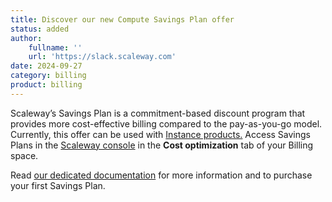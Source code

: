 ```yaml
---
title: Discover our new Compute Savings Plan offer
status: added
author:
    fullname: ''
    url: 'https://slack.scaleway.com'
date: 2024-09-27
category: billing
product: billing
---
```


Scaleway’s Savings Plan is a commitment-based discount program that provides more cost-effective billing compared to the pay-as-you-go model. Currently, this offer can be used with [Instance products.](/console/billing/additional-content/understanding-savings-plans/#compute-savings-plan) Access Savings Plans in the [Scaleway console](https://console.scaleway.com) in the **Cost optimization** tab of your Billing space.

Read [our dedicated documentation](/console/billing/additional-content/understanding-savings-plans/) for more information and to purchase your first Savings Plan.

